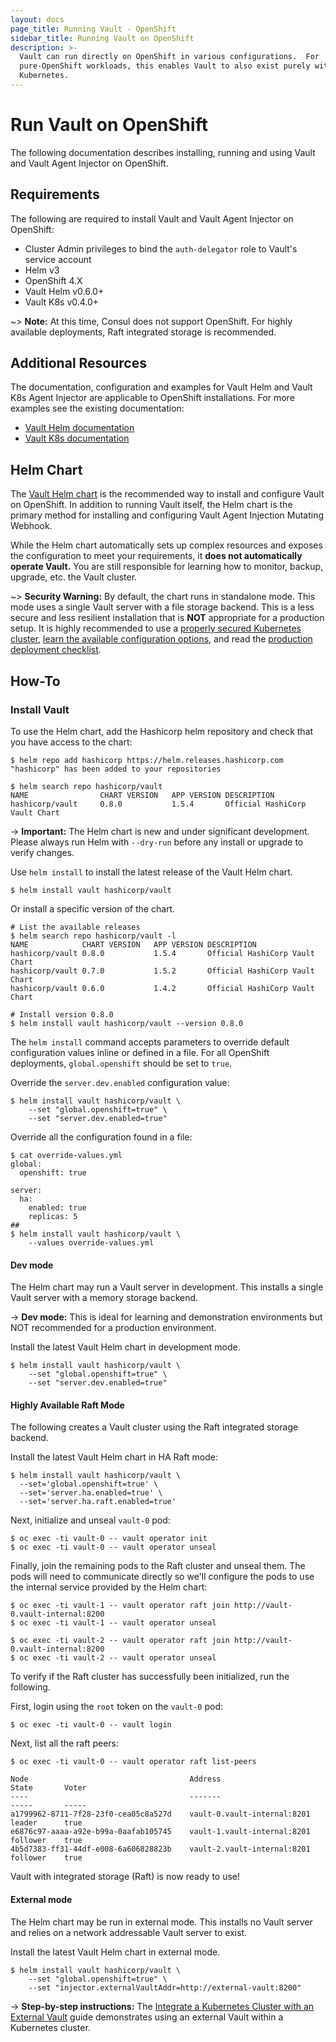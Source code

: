 ```yaml
---
layout: docs
page_title: Running Vault - OpenShift
sidebar_title: Running Vault on OpenShift
description: >-
  Vault can run directly on OpenShift in various configurations.  For
  pure-OpenShift workloads, this enables Vault to also exist purely within
  Kubernetes.
---
```


# Run Vault on OpenShift

The following documentation describes installing, running and using
Vault and Vault Agent Injector on OpenShift.

## Requirements

The following are required to install Vault and Vault Agent Injector
on OpenShift:

- Cluster Admin privileges to bind the `auth-delegator` role to Vault's service account
- Helm v3
- OpenShift 4.X
- Vault Helm v0.6.0+
- Vault K8s v0.4.0+

~> **Note:** At this time, Consul does not support OpenShift. For highly available
deployments, Raft integrated storage is recommended.

## Additional Resources

The documentation, configuration and examples for Vault Helm and Vault K8s Agent Injector
are applicable to OpenShift installations. For more examples see the existing documentation:

- [Vault Helm documentation](/docs/platform/k8s/helm)
- [Vault K8s documentation](/docs/platform/k8s/injector)

## Helm Chart

The [Vault Helm chart](https://github.com/hashicorp/vault-helm)
is the recommended way to install and configure Vault on OpenShift.
In addition to running Vault itself, the Helm chart is the primary
method for installing and configuring Vault Agent Injection Mutating
Webhook.

While the Helm chart automatically sets up complex resources and exposes the
configuration to meet your requirements, it **does not automatically operate
Vault.** You are still responsible for learning how to monitor, backup, upgrade,
etc. the Vault cluster.

~> **Security Warning:** By default, the chart runs in standalone mode. This
mode uses a single Vault server with a file storage backend. This is a less
secure and less resilient installation that is **NOT** appropriate for a
production setup. It is highly recommended to use a [properly secured Kubernetes
cluster](https://kubernetes.io/docs/tasks/administer-cluster/securing-a-cluster/),
[learn the available configuration
options](/docs/platform/k8s/helm/configuration), and read the [production deployment
checklist](/docs/platform/k8s/helm/run#architecture).

## How-To

### Install Vault

To use the Helm chart, add the Hashicorp helm repository and check that you have
access to the chart:

```shell-session
$ helm repo add hashicorp https://helm.releases.hashicorp.com
"hashicorp" has been added to your repositories

$ helm search repo hashicorp/vault
NAME            	CHART VERSION	APP VERSION	DESCRIPTION
hashicorp/vault 	0.8.0        	1.5.4      	Official HashiCorp Vault Chart
```

-> **Important:** The Helm chart is new and under significant development.
Please always run Helm with `--dry-run` before any install or upgrade to verify
changes.

Use `helm install` to install the latest release of the Vault Helm chart.

```shell-session
$ helm install vault hashicorp/vault
```

Or install a specific version of the chart.

```shell-session
# List the available releases
$ helm search repo hashicorp/vault -l
NAME           	CHART VERSION	APP VERSION	DESCRIPTION
hashicorp/vault	0.8.0        	1.5.4      	Official HashiCorp Vault Chart
hashicorp/vault	0.7.0        	1.5.2      	Official HashiCorp Vault Chart
hashicorp/vault	0.6.0        	1.4.2      	Official HashiCorp Vault Chart

# Install version 0.8.0
$ helm install vault hashicorp/vault --version 0.8.0
```

The `helm install` command accepts parameters to override default configuration
values inline or defined in a file. For all OpenShift deployments, `global.openshift`
should be set to `true`.

Override the `server.dev.enabled` configuration value:

```shell-session
$ helm install vault hashicorp/vault \
    --set "global.openshift=true" \
    --set "server.dev.enabled=true"
```

Override all the configuration found in a file:

```shell-session
$ cat override-values.yml
global:
  openshift: true

server:
  ha:
    enabled: true
    replicas: 5
##
$ helm install vault hashicorp/vault \
    --values override-values.yml
```

#### Dev mode

The Helm chart may run a Vault server in development. This installs a single
Vault server with a memory storage backend.

-> **Dev mode:** This is ideal for learning and demonstration environments but
NOT recommended for a production environment.

Install the latest Vault Helm chart in development mode.

```shell-session
$ helm install vault hashicorp/vault \
    --set "global.openshift=true" \
    --set "server.dev.enabled=true"
```

#### Highly Available Raft Mode

The following creates a Vault cluster using the Raft integrated storage backend.

Install the latest Vault Helm chart in HA Raft mode:

```shell-session
$ helm install vault hashicorp/vault \
  --set='global.openshift=true' \
  --set='server.ha.enabled=true' \
  --set='server.ha.raft.enabled=true'
```

Next, initialize and unseal `vault-0` pod:

```shell-session
$ oc exec -ti vault-0 -- vault operator init
$ oc exec -ti vault-0 -- vault operator unseal
```

Finally, join the remaining pods to the Raft cluster and unseal them. The pods
will need to communicate directly so we'll configure the pods to use the internal
service provided by the Helm chart:

```shell-session
$ oc exec -ti vault-1 -- vault operator raft join http://vault-0.vault-internal:8200
$ oc exec -ti vault-1 -- vault operator unseal

$ oc exec -ti vault-2 -- vault operator raft join http://vault-0.vault-internal:8200
$ oc exec -ti vault-2 -- vault operator unseal
```

To verify if the Raft cluster has successfully been initialized, run the following.

First, login using the `root` token on the `vault-0` pod:

```shell-session
$ oc exec -ti vault-0 -- vault login
```

Next, list all the raft peers:

```shell-session
$ oc exec -ti vault-0 -- vault operator raft list-peers

Node                                    Address                        State       Voter
----                                    -------                        -----       -----
a1799962-8711-7f28-23f0-cea05c8a527d    vault-0.vault-internal:8201    leader      true
e6876c97-aaaa-a92e-b99a-0aafab105745    vault-1.vault-internal:8201    follower    true
4b5d7383-ff31-44df-e008-6a606828823b    vault-2.vault-internal:8201    follower    true
```

Vault with integrated storage (Raft) is now ready to use!

#### External mode

The Helm chart may be run in external mode. This installs no Vault server and
relies on a network addressable Vault server to exist.

Install the latest Vault Helm chart in external mode.

```shell-session
$ helm install vault hashicorp/vault \
    --set "global.openshift=true" \
    --set "injector.externalVaultAddr=http://external-vault:8200"
```

-> **Step-by-step instructions:** The [Integrate a Kubernetes Cluster with an
External Vault](https://learn.hashicorp.com/vault/getting-started-k8s/external-vault)
guide demonstrates using an external Vault within a Kubernetes cluster.
